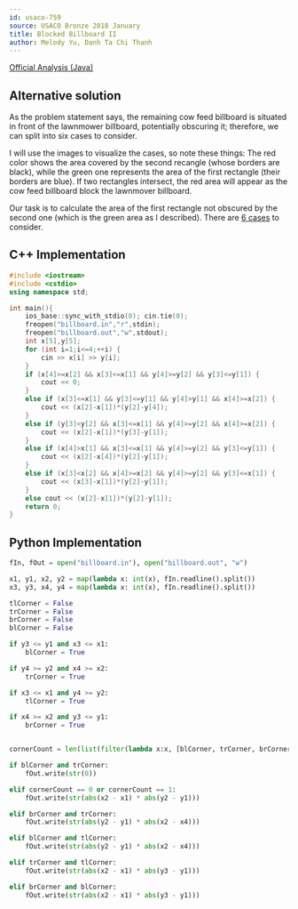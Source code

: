 ```yaml
---
id: usaco-759
source: USACO Bronze 2018 January
title: Blocked Billboard II
author: Melody Yu, Danh Ta Chi Thanh
---
```


[Official Analysis (Java)](http://www.usaco.org/current/data/sol_billboard_bronze_jan18.html)

<LanguageSection>
<CPPSection>

## Alternative solution

As the problem statement says, the remaining cow feed billboard is situated in front of the lawnmower billboard, potentially obscuring it; therefore, we can split into six cases to consider. 

I will use the images to visualize the cases, so note these things: The red color shows the area covered by the second recangle (whose borders are black), while the green one represents the area of the first rectangle (their borders are blue). If two rectangles intersect, the red area will appear as the cow feed billboard block the lawnmover billboard. 

Our task is to calculate the area of the first rectangle not obscured by the second one (which is the green area as I described). There are [6 cases](https://imgur.com/a/OIxiZLM) to consider.


## C++ Implementation

```cpp
#include <iostream>
#include <cstdio>
using namespace std;

int main(){
	ios_base::sync_with_stdio(0); cin.tie(0);
	freopen("billboard.in","r",stdin);
	freopen("billboard.out","w",stdout);
	int x[5],y[5];
	for (int i=1;i<=4;++i) {
		cin >> x[i] >> y[i];
	} 
	if (x[4]>=x[2] && x[3]<=x[1] && y[4]>=y[2] && y[3]<=y[1]) {
		cout << 0;
	}
	else if (x[3]<=x[1] && y[3]<=y[1] && y[4]>y[1] && x[4]>=x[2]) {
		cout << (x[2]-x[1])*(y[2]-y[4]);
	}
	else if (y[3]<y[2] && x[3]<=x[1] && y[4]>=y[2] && x[4]>=x[2]) {
		cout << (x[2]-x[1])*(y[3]-y[1]);
	}
	else if (x[4]>x[1] && x[3]<=x[1] && y[4]>=y[2] && y[3]<=y[1]) {
		cout << (x[2]-x[4])*(y[2]-y[1]);
	}
	else if (x[3]<x[2] && x[4]>=x[2] && y[4]>=y[2] && y[3]<=x[1]) {
		cout << (x[3]-x[1])*(y[2]-y[1]);
	}
	else cout << (x[2]-x[1])*(y[2]-y[1]);
	return 0;
}
```

</CPPSection>


<PySection>

## Python Implementation

```py
fIn, fOut = open("billboard.in"), open("billboard.out", "w")

x1, y1, x2, y2 = map(lambda x: int(x), fIn.readline().split())
x3, y3, x4, y4 = map(lambda x: int(x), fIn.readline().split())

tlCorner = False
trCorner = False
brCorner = False
blCorner = False

if y3 <= y1 and x3 <= x1:
    blCorner = True

if y4 >= y2 and x4 >= x2:
    trCorner = True

if x3 <= x1 and y4 >= y2:
    tlCorner = True

if x4 >= x2 and y3 <= y1:
    brCorner = True


cornerCount = len(list(filter(lambda x:x, [blCorner, trCorner, brCorner, tlCorner])))

if blCorner and trCorner:
    fOut.write(str(0))

elif cornerCount == 0 or cornerCount == 1:
    fOut.write(str(abs(x2 - x1) * abs(y2 - y1)))

elif brCorner and trCorner:
    fOut.write(str(abs(y2 - y1) * abs(x2 - x4)))

elif blCorner and tlCorner:
    fOut.write(str(abs(y2 - y1) * abs(x2 - x4)))

elif trCorner and tlCorner:
    fOut.write(str(abs(x2 - x1) * abs(y3 - y1)))

elif brCorner and blCorner:
    fOut.write(str(abs(x2 - x1) * abs(y3 - y1)))

```

</PySection>
</LanguageSection>
